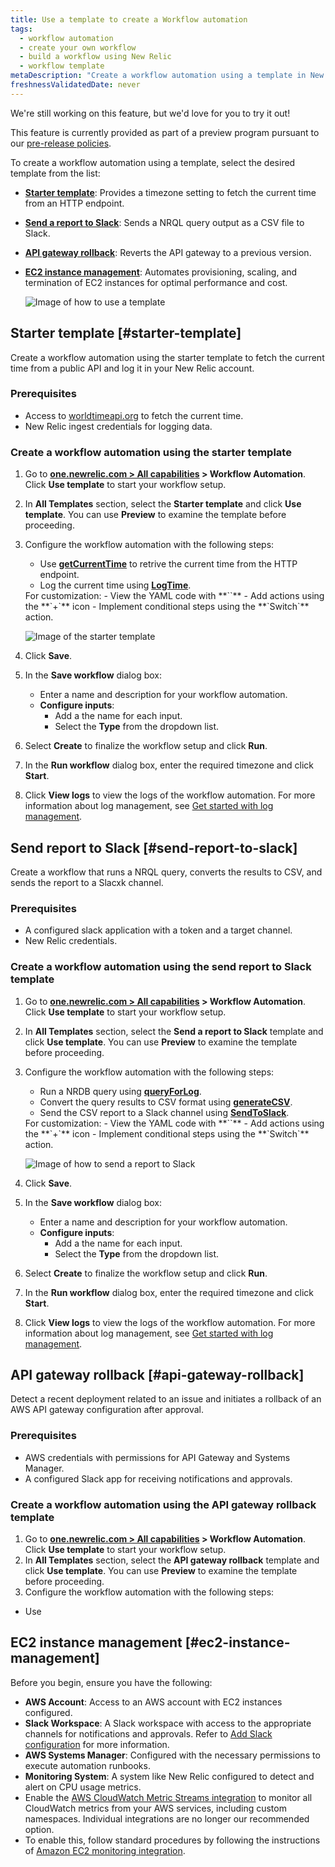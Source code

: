 ```yaml
---
title: Use a template to create a Workflow automation
tags:
  - workflow automation
  - create your own workflow
  - build a workflow using New Relic
  - workflow template
metaDescription: "Create a workflow automation using a template in New Relic"
freshnessValidatedDate: never
---
```


<Callout title="preview">
  We're still working on this feature, but we'd love for you to try it out!

  This feature is currently provided as part of a preview program pursuant to our [pre-release policies](/docs/licenses/license-information/referenced-policies/new-relic-pre-release-policy).
</Callout>

To create a workflow automation using a template, select the desired template from the list:
  * **[Starter template](#starter-template)**: Provides a timezone setting to fetch the current time from an HTTP endpoint.
  * **[Send a report to Slack](#send-report-to-slack)**: Sends a NRQL query output as a CSV file to Slack.
  * **[API gateway rollback](#api-gateway-rollback)**: Reverts the API gateway to a previous version.
  * **[EC2 instance management](#ec2-instance-management)**: Automates provisioning, scaling, and termination of EC2 instances for optimal performance and cost.

    <img
      title="Image of how to use a template"
      alt="Image of how to use a template"
      src="/images/workflow-automation-all-templates.webp"
    />

## Starter template [#starter-template]

Create a workflow automation using the starter template to fetch the current time from a public API and log it in your New Relic account. 

### Prerequisites

* Access to [worldtimeapi.org](https://worldtimeapi.org/) to fetch the current time.
* New Relic ingest credentials for logging data.

### Create a workflow automation using the starter template

1. Go to **[one.newrelic.com > All capabilities](https://one.newrelic.com/all-capabilities) > Workflow Automation**. Click **Use template** to start your workflow setup.
2. In **All Templates** section, select the **Starter template** and click **Use template**. You can use **Preview** to examine the template before proceeding.
3. Configure the workflow automation with the following steps:
    - Use [**getCurrentTime**](/docs/workflow-automation/setup-and-configuration/actions-catalog/#http.get) to retrive the current time from the HTTP endpoint.
    - Log the current time using [**LogTime**](/docs/workflow-automation/setup-and-configuration/actions-catalog/#newrelic.ingest.sendEvents).

    <Callout variant="important">
      For customization:
      - View the YAML code with **`</>`**
      - Add actions using the **`+`** icon
      - Implement conditional steps using the **`Switch`** action.
    </Callout>

    <img
      title="Image of the starter template"
      alt="Image of the starter template"
      src="/images/starter-template.webp"
    />

4. Click **Save**.
5. In the **Save workflow** dialog box:
    * Enter a name and description for your workflow automation.
    * **Configure inputs**:
      * Add a the name for each input.
      * Select the **Type** from the dropdown list.
6. Select **Create** to finalize the workflow setup and click **Run**.
7. In the **Run workflow** dialog box, enter the required timezone and click **Start**.
8. Click **View logs** to view the logs of the workflow automation. For more information about log management, see [Get started with log management](/docs/logs/get-started/get-started-log-management).

## Send report to Slack [#send-report-to-slack]

Create a workflow that runs a NRQL query, converts the results to CSV, and sends the report to a Slacxk channel.

### Prerequisites

- A configured slack application with a token and a target channel.
- New Relic credentials.

### Create a workflow automation using the send report to Slack template

1. Go to **[one.newrelic.com > All capabilities](https://one.newrelic.com/all-capabilities) > Workflow Automation**. Click **Use template** to start your workflow setup.
2. In **All Templates** section, select the **Send a report to Slack** template and click **Use template**. You can use **Preview** to examine the template before proceeding.
3. Configure the workflow automation with the following steps:
    - Run a NRDB query using [**queryForLog**](/docs/workflow-automation/setup-and-configuration/actions-catalog/#newrelic.nrdb.query).
    - Convert the query results to CSV format using [**generateCSV**](/docs/workflow-automation/setup-and-configuration/actions-catalog/#utils.transform.toCSV).
    - Send the CSV report to a Slack channel using [**SendToSlack**](/docs/workflow-automation/setup-and-configuration/actions-catalog/#slack.chat.postMessage).

    <Callout variant="important">
      For customization:
      - View the YAML code with **`</>`**
      - Add actions using the **`+`** icon
      - Implement conditional steps using the **`Switch`** action.
    </Callout>

    <img
      title="Image of how to send a report to Slack"
      alt="Image of how to send a report to Slack"
      src="/images/send-report-to-slack.webp"
    />

4. Click **Save**.
5. In the **Save workflow** dialog box:
    * Enter a name and description for your workflow automation.
    * **Configure inputs**:
      * Add a the name for each input.
      * Select the **Type** from the dropdown list.

6. Select **Create** to finalize the workflow setup and click **Run**.
7. In the **Run workflow** dialog box, enter the required timezone and click **Start**.
8. Click **View logs** to view the logs of the workflow automation. For more information about log management, see [Get started with log management](/docs/logs/get-started/get-started-log-management).

## API gateway rollback [#api-gateway-rollback]

Detect a recent deployment related to an issue and initiates a rollback of an AWS API gateway configuration after approval.

### Prerequisites

- AWS credentials with permissions for API Gateway and Systems Manager.
- A configured Slack app for receiving notifications and approvals.

### Create a workflow automation using the API gateway rollback template

1. Go to **[one.newrelic.com > All capabilities](https://one.newrelic.com/all-capabilities) > Workflow Automation**. Click **Use template** to start your workflow setup.
2. In **All Templates** section, select the **API gateway rollback** template and click **Use template**. You can use **Preview** to examine the template before proceeding.
3. Configure the workflow automation with the following steps:
  - Use 


## EC2 instance management [#ec2-instance-management]

Before you begin, ensure you have the following:

* **AWS Account**: Access to an AWS account with EC2 instances configured.
* **Slack Workspace**: A Slack workspace with access to the appropriate channels for notifications and approvals. Refer to [Add Slack configuration](#add-the-slack-integration) for more information.
* **AWS Systems Manager**: Configured with the necessary permissions to execute automation runbooks.
* **Monitoring System**: A system like New Relic configured to detect and alert on CPU usage metrics.
* Enable the [AWS CloudWatch Metric Streams integration](/docs/infrastructure/amazon-integrations/aws-integrations-list/aws-metric-stream/) to monitor all CloudWatch metrics from your AWS services, including custom namespaces. Individual integrations are no longer our recommended option.
* To enable this, follow standard procedures by following the instructions of [Amazon EC2 monitoring integration](/docs/infrastructure/amazon-integrations/aws-integrations-list/aws-ec2-monitoring-integration/#activate).
